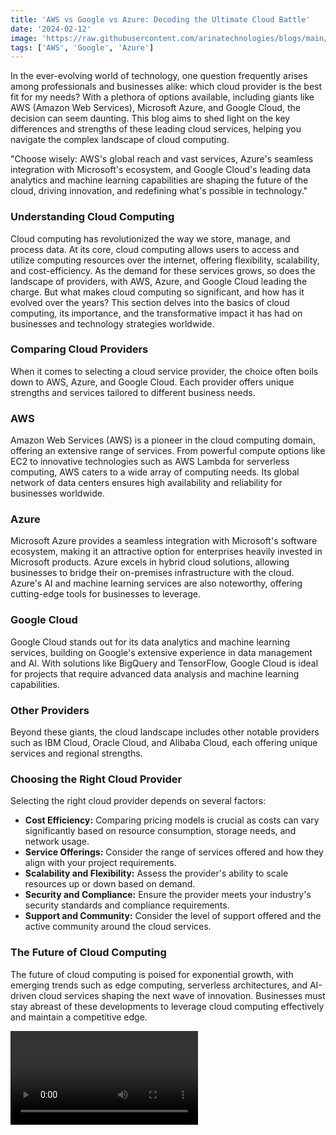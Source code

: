 ```yaml
---
title: 'AWS vs Google vs Azure: Decoding the Ultimate Cloud Battle'
date: '2024-02-12'
image: 'https://raw.githubusercontent.com/arinatechnologies/blogs/main/images/awsggpazure.webp'
tags: ['AWS', 'Google', 'Azure']
---
```


In the ever-evolving world of technology, one question frequently arises among professionals and businesses alike: which cloud provider is the best fit for my needs? With a plethora of options available, including giants like AWS (Amazon Web Services), Microsoft Azure, and Google Cloud, the decision can seem daunting. This blog aims to shed light on the key differences and strengths of these leading cloud services, helping you navigate the complex landscape of cloud computing.

"Choose wisely: AWS's global reach and vast services, Azure's seamless integration with Microsoft's ecosystem, and Google Cloud's leading data analytics and machine learning capabilities are shaping the future of the cloud, driving innovation, and redefining what's possible in technology."

### Understanding Cloud Computing
Cloud computing has revolutionized the way we store, manage, and process data. At its core, cloud computing allows users to access and utilize computing resources over the internet, offering flexibility, scalability, and cost-efficiency. As the demand for these services grows, so does the landscape of providers, with AWS, Azure, and Google Cloud leading the charge. But what makes cloud computing so significant, and how has it evolved over the years? This section delves into the basics of cloud computing, its importance, and the transformative impact it has had on businesses and technology strategies worldwide.

### Comparing Cloud Providers
When it comes to selecting a cloud service provider, the choice often boils down to AWS, Azure, and Google Cloud. Each provider offers unique strengths and services tailored to different business needs.

### AWS
Amazon Web Services (AWS) is a pioneer in the cloud computing domain, offering an extensive range of services. From powerful compute options like EC2 to innovative technologies such as AWS Lambda for serverless computing, AWS caters to a wide array of computing needs. Its global network of data centers ensures high availability and reliability for businesses worldwide.

### Azure
Microsoft Azure provides a seamless integration with Microsoft's software ecosystem, making it an attractive option for enterprises heavily invested in Microsoft products. Azure excels in hybrid cloud solutions, allowing businesses to bridge their on-premises infrastructure with the cloud. Azure's AI and machine learning services are also noteworthy, offering cutting-edge tools for businesses to leverage.

### Google Cloud
Google Cloud stands out for its data analytics and machine learning services, building on Google's extensive experience in data management and AI. With solutions like BigQuery and TensorFlow, Google Cloud is ideal for projects that require advanced data analysis and machine learning capabilities.

### Other Providers
Beyond these giants, the cloud landscape includes other notable providers such as IBM Cloud, Oracle Cloud, and Alibaba Cloud, each offering unique services and regional strengths.

### Choosing the Right Cloud Provider
Selecting the right cloud provider depends on several factors:

- **Cost Efficiency:** Comparing pricing models is crucial as costs can vary significantly based on resource consumption, storage needs, and network usage.
- **Service Offerings:** Consider the range of services offered and how they align with your project requirements.
- **Scalability and Flexibility:** Assess the provider's ability to scale resources up or down based on demand.
- **Security and Compliance:** Ensure the provider meets your industry's security standards and compliance requirements.
- **Support and Community:** Consider the level of support offered and the active community around the cloud services.
### The Future of Cloud Computing
The future of cloud computing is poised for exponential growth, with emerging trends such as edge computing, serverless architectures, and AI-driven cloud services shaping the next wave of innovation. Businesses must stay abreast of these developments to leverage cloud computing effectively and maintain a competitive edge.

<Video id="CngDd4-3Vlg" title="AWS vs Google vs Azure: Decoding the Ultimate Cloud Battle"/>

### Service Comparison: AWS vs Azure vs Google Cloud Compute

<table>
  <tbody>
    <tr>
      <th>Service</th>
      <th>Amazon Web Services</th>
      <th>Google Cloud Platform</th>
      <th>Microsoft Azure</th>
    </tr>
    <tr>
      <td>Deploy, manage, and maintain virtual servers</td>
      <td>Elastic Compute Cloud EC2</td>
      <td>Compute Engine</td>
      <td>Virtual Machines
      Virtual Machine Scale Sets</td>
    </tr>
    <tr>
      <td>Shared Web hosting</td>
      <td>AWS Amplify</td>
      <td>Web Apps</td>
      <td>Firebase</td>
    </tr>
    <tr>
      <td>Management support for Docker/Kubernetes containers</td>
      <td>EC2 Container Service (ECS)</td>
      <td>Kubernetes Engine</td>
      <td>Container Service</td>
    </tr>
    <tr>
      <td>Docker container registry</td>
      <td>EC2 Container Registry (ECR)</td>
      <td>Container Registry</td>
      <td>Container Registry</td>
    </tr>
    <tr>
      <td>Orchestrate and manage microservice-based applications</td>
      <td>AWS Elastic Beanstalk</td>
      <td>App Engine</td>
      <td>Service Fabric</td>
    </tr>
    <tr>
      <td>Integrate systems and run backend logic processes</td>
      <td>Lambda</td>
      <td>Cloud Functions</td>
      <td>Functions</td>
    </tr>
    <tr>
      <td>Run large-scale parallel and high-performance batch computing</td>
      <td>Batch</td>
      <td>Preemptible VMs</td>
      <td>Batch</td>
    </tr>
    <tr>
      <td>Automatically scale instances</td>
      <td>Auto Scaling</td>
      <td>Instance Groups</td>
      <td>Virtual Machine Scale Sets
      App Service Scale Capability PAAS
      AutoScaling</td>
    </tr>
  </tbody>
</table>

### Service Comparison: AWS vs Azure vs Google Cloud Storage

<table>
  <tbody>
    <tr>
      <th>Service</th>
      <th>Amazon Web Services</th>
      <th>Google Cloud Platform</th>
      <th>Microsoft Azure</th>
    </tr>
    <tr>
      <td>Object storage service for use cases</td>
      <td>Simple Storage Services (S3)</td>
      <td>Google Cloud Storage</td>
      <td>Storage (Block Blob)</td>
    </tr>
    <tr>
      <td>Virtual server disk infrastructure</td>
      <td>Elastic Block Store (EBS)</td>
      <td>Compute Engine Persistent Disks</td>
      <td>Storage (Page Blobs)</td>
    </tr>
    <tr>
      <td>Archive storage</td>
      <td>S3 Infrequent Access (IA)
      Glacier</td>
      <td>Nearline
      Coldline</td>
      <td>Storage (Cool)
      Storage (Archive)
      Data Archive</td>
    </tr>
    <tr>
      <td>Create and configure shared file systems</td>
      <td>Elastic File System (EFS)\
      File Store</td>
      <td>ZFS / Avere</td>
      <td>Azure Files 
      Azure NetApp Files</td>
    </tr>
    <tr>
      <td>Hybrid storage</td>
      <td>Storage Gateway</td>
      <td>Egnyte Sync</td>
      <td>StorSimple</td>
    </tr>
    <tr>
      <td>Bulk data transfer solutions</td>
      <td>
      Elastic File System (EFS)
      File Store
      Snowmobile
      </td>
      
      <td>Storage transfer Service</td>
      <td>Import/Export<br>Azure Data Box
      </td>
    </tr>
    <tr>
      <td></td>
      <td>Snowmobile</td>
      <td></td>
      <td></td>
    </tr>
    <tr>
      <td>Backup</td>
      <td>Object Storage</td>
      <td></td>
      <td>Backup</td>
    </tr>
    <tr>
      <td></td>
      <td>Cold Archive Storage</td>
      <td></td>
      <td></td>
    </tr>
    <tr>
      <td></td>
      <td>Storage Gateway</td>
      <td></td>
      <td></td>
    </tr>
    <tr>
      <td>Automatic protection and disaster recovery</td>
      <td>Disaster Recovery</td>
      <td>Disaster Recovery Cookbook</td>
      <td>Site Recovery</td>
    </tr>
  </tbody>
</table>

### Service Comparison: AWS vs Azure vs Google Cloud Networking and Content Delivery

<table>
  <tbody>
    <tr>
      <th>Service</th>
      <th>Amazon Web Services</th>
      <th>Google Cloud Platform</th>
      <th>Microsoft Azure</th>
    </tr>
    <tr>
      <td>Isolated, private cloud private networking</td>
      <td>Virtual Private Cloud</td>
      <td>Virtual Private Cloud</td>
      <td>Virtual Network</td>
    </tr>
    <tr>
      <td>Cross-premises connectivity</td>
      <td>API Gateway</td>
      <td>Cloud VPN</td>
      <td>VPN Gateway</td>
    </tr>
    <tr>
      <td>Manage DNS names and records</td>
      <td>Route 53</td>
      <td>Google Cloud DNS</td>
      <td>Azure DNS<tr>Traffic Manager</td>
    </tr>
    <tr>
      <td>Global content delivery networks</td>
      <td>CloudFront</td>
      <td>Cloud Interconnect</td>
      <td>Content Delivery Network</td>
    </tr>
    <tr>
      <td>Dedicated, private network connection</td>
      <td>Direct Connect</td>
      <td>Cloud Interconnect</td>
      <td>ExpressRoute</td>
    </tr>
    <tr>
      <td>Load balancing configuration</td>
      <td>Elastic Load Balancing</td>
      <td>Cloud Load Balancing</td>
      <td>Load Balancer<br>Application Gateway</td>
    </tr>
  </tbody>
</table>

### Service Comparison: AWS vs Azure vs Google Cloud Database

<table>
  <tbody>
    <tr>
      <th>Service</th>
      <th>Amazon Web Services</th>
      <th>Google Cloud Platform</th>
      <th>Microsoft Azure</th>
    </tr>
    <tr>
      <td>Managed relational database-as-a-service</td>
      <td>RDS</td>
      <td>Cloud SQL<br>Cloud Spanner<br>Database for PostgreSQL</td>
      <td>SQL Database<br>Database for MySQL</td>
    </tr>
    <tr>
      <td>NoSQL (Indexed)</td>
      <td>DynamoDB<br>Cloud Bigtable</td>
      <td>Cloud Datastore</td>
      <td>Cosmos DB</td>
    </tr>
    <tr>
      <td>NoSQL (Key-value)</td>
      <td>DynamoDB</td>
      <td>Cloud Datastore</td>
      <td>table Storage</td>
    </tr>
    <tr>
      <td></td>
      <td>SimpleDB</td>
      <td></td>
      <td></td>
    </tr>
    <tr>
      <td>Application or Memory Caching</td>
      <td>ElastiCache</td>
      <td>Mem Cache</td>
      <td>Redis Cache</td>
    </tr>
    <tr>
      <td>Database migration</td>
      <td>Database Migration Service</td>
      <td></td>
      <td>Database Migration Service</td>
    </tr>
    <tr>
      <td>Managed data warehouse</td>
      <td>Redshift</td>
      <td>Big Query</td>
      <td>SQL Data Warehouse</td>
    </tr>
  </tbody>
</table>

### Service Comparison: AWS vs Azure vs Google Cloud Big Data & Advanced Analytics

<table>
  <tbody>
    <tr>
      <th>Service</th>
      <th>Amazon Web Services</th>
      <th>Google Cloud Platform</th>
      <th>Microsoft Azure</th>
    </tr>
    <tr>
      <td>Big Data Managed Cluster as a Service</td>
      <td>EMR</td>
      <td>Cloud DataProc</td>
      <td>Azure HDInsight</td>
    </tr>
    <tr>
      <td>Cloud Search</td>
      <td>CloudSearch</td>
      <td>Search</td>
      <td>Azure Search</td>
    </tr>
    <tr>
      <td></td>
      <td>OpenSearch Service</td>
      <td></td>
      <td></td>
    </tr>
    <tr>
      <td>Streaming Service</td>
      <td>Kinesis</td>
      <td>Cloud Dataflow</td>
      <td>Azure Stream Analytics</td>
    </tr>
    <tr>
      <td></td>
      <td>Kinesis Video Streams</td>
      <td></td>
      <td>Azure Event Hub</td>
    </tr>
    <tr>
      <td>Data Warehouse</td>
      <td>Redshift</td>
      <td>BigQuery</td>
      <td>Azure SQL Data Warehouse</td>
    </tr>
    <tr>
      <td>Business Intelligence, Data Visualization</td>
      <td>QuickSight</td>
      <td>Google Data Studio</td>
      <td>PowerBI</td>
    </tr>
    <tr>
      <td></td>
      <td>LookerLooker</td>
      <td></td>
      <td></td>
    </tr>
    <tr>
      <td>Cloud EtL</td>
      <td>AWS Data Pipeline</td>
      <td>Cloud DataPrep</td>
      <td>Azure Data Factory</td>
    </tr>
    <tr>
      <td></td>
      <td>AWS Glue</td>
      <td>Cloud Data Fusion</td>
      <td>Azure Data Catalog</td>
    </tr>
    <tr>
      <td></td>
      <td>AWS Glue</td>
      <td></td>
      <td></td>
    </tr>
    <tr>
      <td>Simple Workflow Service (SWF)</td>
      <td></td>
      <td>Cloud Composer</td>
      <td>Logic Apps</td>
    </tr>
    <tr>
      <td>third party data exchange</td>
      <td>AWS Data Exchange</td>
      <td>Analytics Hub</td>
      <td>Azure Data Share</td>
    </tr>
    <tr>
      <td>Data Analytics platform</td>
      <td>Redshift</td>
      <td>Big Query</td>
      <td>Azure Databricks</td>
    </tr>
  </tbody>
</table>

### Service Comparison: AWS vs Azure vs Google Cloud Artificial Intelligence

<table>
  <tbody>
    <tr>
      <th>Service</th>
      <th>Amazon Web Services</th>
      <th>Google Cloud Platform</th>
      <th>Microsoft Azure</th>
    </tr>
    <tr>
      <td>Language Processing AI</td>
      <td>Amazon Lex</td>
      <td>Natural Language API</td>
      <td>LUIS (Language Understanding Intelligent Service)</td>
    </tr>
    <tr>
      <td></td>
      <td>Amazon Comprehend</td>
      <td>Cloud text-to-Speech</td>
      <td>Azure Bot Service</td>
    </tr>
    <tr>
      <td></td>
      <td>DialogFlow Enterprise Edition</td>
      <td></td>
      <td>Azure text Analytic</td>
    </tr>
    <tr>
      <td>Speech Recognition AI</td>
      <td>Amazon Polly</td>
      <td>translation API</td>
      <td>Speaker Recognition</td>
    </tr>
    <tr>
      <td></td>
      <td>Amazon transcribe</td>
      <td>Speech API</td>
      <td>Speech to text</td>
    </tr>
    <tr>
      <td></td>
      <td>Amazon translate</td>
      <td></td>
      <td>Speech translation</td>
    </tr>
    <tr>
      <td>Image Recognition AI</td>
      <td>Amazon Recognition</td>
      <td>Vision API</td>
      <td>Emotion API</td>
    </tr>
    <tr>
      <td></td>
      <td>Cloud Video Intelligence</td>
      <td></td>
      <td>Computer Vision</td>
    </tr>
    <tr>
      <td></td>
      <td></td>
      <td></td>
      <td>Face API</td>
    </tr>
    <tr>
      <td>Machine Learning</td>
      <td>Amazon Machine Learning</td>
      <td>Cloud DataLab</td>
      <td>Azure Machine Learning</td>
    </tr>
    <tr>
      <td></td>
      <td>Amazon Sage​Maker</td>
      <td>Cloud AutoML</td>
      <td>Azure Machine Learning Workbench</td>
    </tr>
    <tr>
      <td></td>
      <td>AWS Neuron</td>
      <td>Vertex AI</td>
      <td>Azure Machine Learning Model Management</td>
    </tr>
    <tr>
      <td>Machine Learning Frameworks</td>
      <td>tensorFlow on AWS</td>
      <td>Vertex AI (tensorFlow, Pytorch, XGBoost, Scikit-Learn)</td>
      <td>Azure Machine Learning</td>
    </tr>
    <tr>
      <td></td>
      <td>Pytorch on AWS</td>
      <td></td>
      <td></td>
    </tr>
    <tr>
      <td></td>
      <td>Apache MXNet on AWS</td>
      <td></td>
      <td></td>
    </tr>
    <tr>
      <td>Business analysis</td>
      <td>Amazon Forecast</td>
      <td>Vertex AI (tensorFlow, Pytorch, XGBoost, Scikit-Learn)</td>
      <td>Azure Analysis Service</td>
    </tr>
    <tr>
      <td></td>
      <td>Amazon Fraud Detector</td>
      <td></td>
      <td>Azure Metrics Advisor</td>
    </tr>
    <tr>
      <td></td>
      <td>Amazon Lookout for Metrics</td>
      <td></td>
      <td>Personalize</td>
    </tr>
    <tr>
      <td></td>
      <td>Amazon Augmented AI (Amazon A2I)</td>
      <td></td>
      <td></td>
    </tr>
    <tr>
      <td></td>
      <td>Amazon Personalize</td>
      <td></td>
      <td></td>
    </tr>
    <tr>
      <td>Machine Learning Inference</td>
      <td>Amazon Elastic Inference</td>
      <td>Vertex AI Predictions</td>
      <td>time Series Insights reference data sets</td>
    </tr>
  </tbody>
</table>

### Service Comparison: AWS vs Azure vs Google Cloud Management and Monitoring

<table>
  <tbody>
    <tr>
      <th>Service</th>
      <th>Amazon Web Services</th>
      <th>Google Cloud Platform</th>
      <th>Microsoft Azure</th>
    </tr>
    <tr>
      <td>Cloud advisor capabilities</td>
      <td>trusted Advisor</td>
      <td>Cloud Platform Security</td>
      <td>Advisor</td>
    </tr>
    <tr>
      <td>DevOps deployment orchestration</td>
      <td>OpsWorks (Chef-based)</td>
      <td>Cloud Deployment Manager</td>
      <td>Automation</td>
    </tr>
    <tr>
      <td></td>
      <td>CloudFormation</td>
      <td></td>
      <td>Resource Manager</td>
    </tr>
    <tr>
      <td>Cloud resources management  monitoring</td>
      <td>CloudWatch</td>
      <td>Stackdriver Monitoring</td>
      <td>Portal</td>
    </tr>
    <tr>
      <td></td>
      <td>X-Ray</td>
      <td>Cloud Shell</td>
      <td>Monitor</td>
    </tr>
    <tr>
      <td></td>
      <td>Management Console</td>
      <td>Debugger</td>
      <td>Application Insights</td>
    </tr>
    <tr>
      <td></td>
      <td>trace</td>
      <td></td>
      <td></td>
    </tr>
    <tr>
      <td></td>
      <td>Error Reporting</td>
      <td></td>
      <td></td>
    </tr>
    <tr>
      <td>Administration</td>
      <td>Application Discovery Service</td>
      <td>Cloud Console</td>
      <td>Log Analytics</td>
    </tr>
    <tr>
      <td></td>
      <td>Systems Manager</td>
      <td></td>
      <td>Operations Management Suite</td>
    </tr>
    <tr>
      <td></td>
      <td>Personal Health Dashboard</td>
      <td></td>
      <td>Resource Health</td>
    </tr>
    <tr>
      <td></td>
      <td></td>
      <td></td>
      <td>Storage Explorer</td>
    </tr>
    <tr>
      <td>Billing</td>
      <td>Billing API</td>
      <td>Cloud Billing API</td>
      <td>Billing API</td>
    </tr>
  </tbody>
</table>

### Service Comparison: AWS vs Azure vs Google Cloud Security 

<table>
  <tbody>
    <tr>
      <th>Service</th>
      <th>Amazon Web Services</th>
      <th>Google Cloud Platform</th>
      <th>Microsoft Azure</th>
    </tr>
    <tr>
      <td>Authentication and authorization</td>
      <td>Identity and Access Management (IAM)</td>
      <td>Cloud IAM</td>
      <td>Active DirectoryActive Directory Premium</td>
    </tr>
    <tr>
      <td></td>
      <td>Organizations</td>
      <td>Cloud Identity-Aware Proxy</td>
      <td></td>
    </tr>
    <tr>
      <td>Information Protection</td>
      <td></td>
      <td></td>
      <td>Information Protection</td>
    </tr>
    <tr>
      <td>Protect and safeguard with data encryption</td>
      <td>Key Management Service</td>
      <td></td>
      <td>Storage Service Encryption</td>
    </tr>
    <tr>
      <td>Hardware-based security modules</td>
      <td>CloudHSM</td>
      <td>Cloud Key</td>
      <td>Key Vault</td>
    </tr>
    <tr>
      <td>Management Service</td>
      <td></td>
      <td></td>
      <td></td>
    </tr>
    <tr>
      <td>Firewall</td>
      <td>Web Application Firewall</td>
      <td>Cloud Armor</td>
      <td>Application Gateway</td>
    </tr>
    <tr>
      <td>Cloud security assessment and certification services</td>
      <td>Inspector</td>
      <td>Security Command Center</td>
      <td>Security Center</td>
    </tr>
    <tr>
      <td></td>
      <td></td>
      <td>Certificate Manager</td>
      <td></td>
    </tr>
    <tr>
      <td>Directory services</td>
      <td>AWS Directory Service</td>
      <td>Identity Platform</td>
      <td>Active Directory Domain Services</td>
    </tr>
    <tr>
      <td>Identity management</td>
      <td>Cognito</td>
      <td>Firebase Authentication</td>
      <td>Active Directory B2C</td>
    </tr>
    <tr>
      <td>Support cloud directories</td>
      <td>Directory Service</td>
      <td></td>
      <td>Windows Server Active Directory</td>
    </tr>
    <tr>
      <td>Compliance</td>
      <td>Artifact</td>
      <td></td>
      <td>Service trust Portal</td>
    </tr>
    <tr>
      <td>Cloud services with protection</td>
      <td>Shield</td>
      <td>Cloud Armor</td>
      <td>DDoS Protection Service</td>
    </tr>
  </tbody>
</table>

### Service Comparison: AWS vs Azure vs Google Cloud Developer

<table>
  <tbody>
    <tr>
      <th>Service</th>
      <th>Amazon Web Services</th>
      <th>Google Cloud Platform</th>
      <th>Microsoft Azure</th>
    </tr>
    <tr>
      <td>Media transcoding</td>
      <td>Elastic transcoder</td>
      <td>transcoder API</td>
      <td>Azure Media Services</td>
    </tr>
    <tr>
      <td>Cloud source code repository</td>
      <td>CodeCommit</td>
      <td>Source Repositories</td>
      <td>DevOps Server</td>
    </tr>
    <tr>
      <td>Build  Continuous Integration</td>
      <td>CodeBuild</td>
      <td>Cloud Build</td>
      <td>Azure DevOps Server</td>
    </tr>
    <tr>
      <td>Deployment</td>
      <td>CodeDeploy</td>
      <td>Cloud Build</td>
      <td>Azure Pipeline</td>
    </tr>
    <tr>
      <td>DevOps - Continuous Integration  Delivery</td>
      <td>CodePipeline</td>
      <td>Cloud Build</td>
      <td>Azure Devtest Labs</td>
    </tr>
    <tr>
      <td>SDK for various languages</td>
      <td>AWS Mobile SDK</td>
      <td>Firebase</td>
      <td>Azure SDK</td>
    </tr>
  </tbody>
</table>


### Conclusion
Choosing between AWS, Azure, and Google Cloud depends on your specific needs, budget, and long-term technology strategy. By understanding the strengths and offerings of each provider, businesses can make informed decisions that align with their objectives. As the cloud computing landscape continues to evolve, staying informed and adaptable will be key to leveraging the power of the cloud to drive business success.
